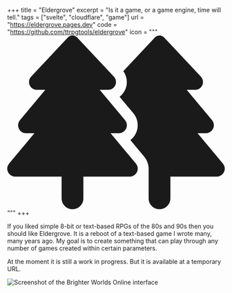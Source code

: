 +++
title = "Eldergrove"
excerpt = "Is it a game, or a game engine, time will tell."
tags = ["svelte", "cloudflare", "game"]
url = "https://eldergrove.pages.dev"
code = "https://github.com/ttrpgtools/eldergrove"
icon = """\
  <svg xmlns="http://www.w3.org/2000/svg" viewBox="0 0 640 512" class="text-emerald-500 w-full" fill="currentColor"><path d="M70.2 121.4L178.5 5.8C182 2.1 186.9 0 192 0s10 2.1 13.5 5.8L313.8 121.4c4 4.3 6.2 9.9 6.2 15.7c0 12.7-10.3 22.9-22.9 22.9H272l74.6 89.5c3.5 4.2 5.4 9.5 5.4 15c0 13-10.5 23.5-23.5 23.5H304l74.6 89.5c3.5 4.2 5.4 9.5 5.4 15c0 13-10.5 23.5-23.5 23.5H224v64c0 17.7-14.3 32-32 32s-32-14.3-32-32V416H23.5C10.5 416 0 405.5 0 392.5c0-5.5 1.9-10.8 5.4-15L80 288H55.5c-13 0-23.5-10.5-23.5-23.5c0-5.5 1.9-10.8 5.4-15L112 160H86.9C74.3 160 64 149.7 64 137.1c0-5.8 2.2-11.4 6.2-15.7zm271.4-16.4L434.5 5.8C438 2.1 442.9 0 448 0s10 2.1 13.5 5.8L569.8 121.4c4 4.3 6.2 9.9 6.2 15.7c0 12.7-10.3 22.9-22.9 22.9H528l74.6 89.5c3.5 4.2 5.4 9.5 5.4 15c0 13-10.5 23.5-23.5 23.5H560l74.6 89.5c3.5 4.2 5.4 9.5 5.4 15c0 13-10.5 23.5-23.5 23.5H480v64c0 17.7-14.3 32-32 32s-32-14.3-32-32V416l0-23.4 0-.1 0-.1V392h0c-.1-12.8-4.7-25.2-12.9-35l-40.6-48.7c13-10.2 21.4-26 21.4-43.8c0-13-4.6-25.6-12.9-35.5l-40.4-48.5c12.9-10 21.3-25.8 21.3-43.4c0-11.6-3.7-22.8-10.4-32.1z"/></svg>"""
+++

If you liked simple 8-bit or text-based RPGs of the 80s and 90s then you should like Eldergrove. It is a reboot of a text-based game I wrote many, many years ago. My goal is to create something that can play through any number of games created within certain parameters.

At the moment it is still a work in progress. But it is available at a temporary URL.

<Image src={logo} class="border-4 border-white max-w-sm rounded-lg" alt="Screenshot of the Brighter Worlds Online interface" />

<AppLink url={frontmatter.url} />
